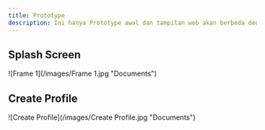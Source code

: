 ---
title: Prototype
description: Ini hanya Prototype awal dan tampilan web akan berbeda dengan prototype,dikarenakan penhembangan yang saya lakukan. 
---

## Splash Screen
![Frame 1](/images/Frame 1.jpg "Documents")

## Create Profile
![Create Profile](/images/Create Profile.jpg "Documents")